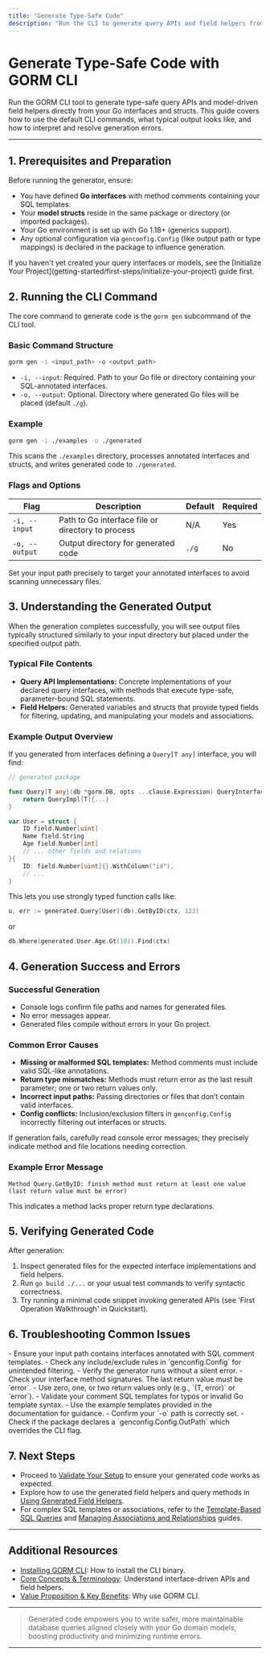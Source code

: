 ```yaml
---
title: "Generate Type-Safe Code"
description: "Run the CLI to generate query APIs and field helpers from your code. Covers the default CLI commands, typical output, and interpreting any generation errors."
---
```


# Generate Type-Safe Code with GORM CLI

Run the GORM CLI tool to generate type-safe query APIs and model-driven field helpers directly from your Go interfaces and structs. This guide covers how to use the default CLI commands, what typical output looks like, and how to interpret and resolve generation errors.

---

## 1. Prerequisites and Preparation

Before running the generator, ensure:

- You have defined **Go interfaces** with method comments containing your SQL templates.
- Your **model structs** reside in the same package or directory (or imported packages).
- Your Go environment is set up with Go 1.18+ (generics support).
- Any optional configuration via `genconfig.Config` (like output path or type mappings) is declared in the package to influence generation.

<Tip>
If you haven't yet created your query interfaces or models, see the [Initialize Your Project](getting-started/first-steps/initialize-your-project) guide first.
</Tip>

## 2. Running the CLI Command

The core command to generate code is the `gorm gen` subcommand of the CLI tool.

### Basic Command Structure

```bash
gorm gen -i <input_path> -o <output_path>
```

- `-i, --input`: Required. Path to your Go file or directory containing your SQL-annotated interfaces.
- `-o, --output`: Optional. Directory where generated Go files will be placed (default `./g`).

### Example

```bash
gorm gen -i ./examples -o ./generated
```

This scans the `./examples` directory, processes annotated interfaces and structs, and writes generated code to `./generated`.

### Flags and Options

| Flag          | Description                                           | Default | Required |
| ------------- | -----------------------------------------------------|---------|----------|
| `-i, --input` | Path to Go interface file or directory to process    | N/A     | Yes      |
| `-o, --output`| Output directory for generated code                   | `./g`   | No       |

<Tip>
Set your input path precisely to target your annotated interfaces to avoid scanning unnecessary files.
</Tip>

## 3. Understanding the Generated Output

When the generation completes successfully, you will see output files typically structured similarly to your input directory but placed under the specified output path.

### Typical File Contents

- **Query API Implementations:** Concrete implementations of your declared query interfaces, with methods that execute type-safe, parameter-bound SQL statements.
- **Field Helpers:** Generated variables and structs that provide typed fields for filtering, updating, and manipulating your models and associations.

### Example Output Overview

If you generated from interfaces defining a `Query[T any]` interface, you will find:

```go
// generated package

func Query[T any](db *gorm.DB, opts ...clause.Expression) QueryInterface[T] {
    return QueryImpl[T]{...}
}

var User = struct {
    ID field.Number[uint]
    Name field.String
    Age field.Number[int]
    // ... other fields and relations
}{
    ID: field.Number[uint]{}.WithColumn("id"),
    // ...
}
```

This lets you use strongly typed function calls like:

```go
u, err := generated.Query[User](db).GetByID(ctx, 123)
```

or

```go
db.Where(generated.User.Age.Gt(18)).Find(ctx)
```

## 4. Generation Success and Errors

### Successful Generation

- Console logs confirm file paths and names for generated files.
- No error messages appear.
- Generated files compile without errors in your Go project.

### Common Error Causes

- **Missing or malformed SQL templates:** Method comments must include valid SQL-like annotations.
- **Return type mismatches:** Methods must return error as the last result parameter; one or two return values only.
- **Incorrect input paths:** Passing directories or files that don’t contain valid interfaces.
- **Config conflicts:** Inclusion/exclusion filters in `genconfig.Config` incorrectly filtering out interfaces or structs.

<Tip>
If generation fails, carefully read console error messages; they precisely indicate method and file locations needing correction.
</Tip>

### Example Error Message

```
Method Query.GetByID: finish method must return at least one value (last return value must be error)
```

This indicates a method lacks proper return type declarations.

## 5. Verifying Generated Code

After generation:

1. Inspect generated files for the expected interface implementations and field helpers.
2. Run `go build ./...` or your usual test commands to verify syntactic correctness.
3. Try running a minimal code snippet invoking generated APIs (see 'First Operation Walkthrough' in Quickstart).

## 6. Troubleshooting Common Issues

<AccordionGroup title="Common Generation Problems and Solutions">
<Accordion title="No Output Files Are Generated">
- Ensure your input path contains interfaces annotated with SQL comment templates.
- Check any include/exclude rules in `genconfig.Config` for unintended filtering.
- Verify the generator runs without a silent error.
</Accordion>
<Accordion title="Method Return Types Are Invalid">
- Check your interface method signatures. The last return value must be `error`.
- Use zero, one, or two return values only (e.g., `(T, error)` or `error`).
</Accordion>
<Accordion title="SQL Templates Causing Parsing Failures">
- Validate your comment SQL templates for typos or invalid Go template syntax.
- Use the example templates provided in the documentation for guidance.
</Accordion>
<Accordion title="Output Files Not in Expected Directory">
- Confirm your `-o` path is correctly set.
- Check if the package declares a `genconfig.Config.OutPath` which overrides the CLI flag.
</Accordion>
</AccordionGroup>

## 7. Next Steps

- Proceed to [Validate Your Setup](getting-started/first-steps/validate-your-setup) to ensure your generated code works as expected.
- Explore how to use the generated field helpers and query methods in [Using Generated Field Helpers](guides/getting-started-workflows/using-field-helpers).
- For complex SQL templates or associations, refer to the [Template-Based SQL Queries](guides/advanced-usage-patterns/template-queries) and [Managing Associations and Relationships](guides/advanced-usage-patterns/working-with-associations) guides.

---

## Additional Resources

- [Installing GORM CLI](getting-started/setup-installation/installing-gorm-cli): How to install the CLI binary.
- [Core Concepts & Terminology](overview/concepts-architecture-flow/core-concepts-terminology): Understand interface-driven APIs and field helpers.
- [Value Proposition & Key Benefits](overview/introduction-core-value/value-proposition-benefits): Why use GORM CLI.

---

> Generated code empowers you to write safer, more maintainable database queries aligned closely with your Go domain models, boosting productivity and minimizing runtime errors.

---